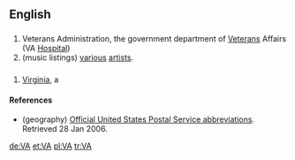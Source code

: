==English==
==={{initialism}}===
{{wikipedia}}
# Veterans Administration, the government department of [[Veteran]]s Affairs (VA [[Hospital]])
# (music listings) [[various]] [[artist]]s.

==={{abbreviation}}===
# {{geography}} [[Virginia]], a {{USstate}}

====References====
* (geography) [http://www.usps.com/ncsc/lookups/abbreviations.html Official United States Postal Service abbreviations]. Retrieved 28 Jan 2006.

[[de:VA]]
[[et:VA]]
[[pl:VA]]
[[tr:VA]]